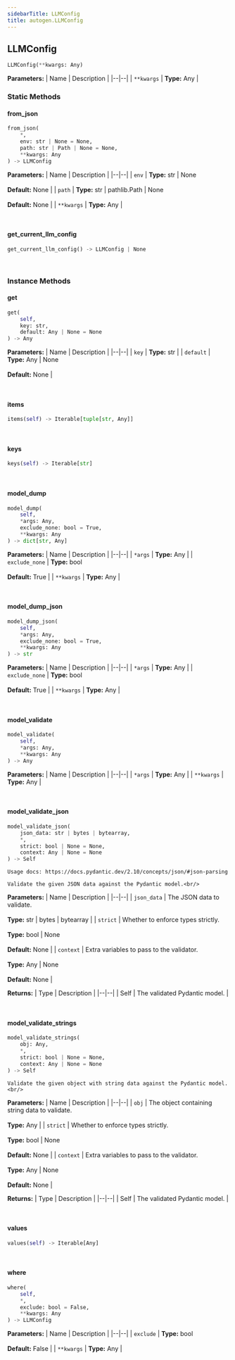 ```yaml
---
sidebarTitle: LLMConfig
title: autogen.LLMConfig
---
```

<h2 id="autogen.LLMConfig" class="doc doc-heading">
    <code class="doc-symbol doc-symbol-heading doc-symbol-class"></code>
    <span class="doc doc-object-name doc-class-name">LLMConfig</span>
</h2>

```python
LLMConfig(**kwargs: Any)
```

    

<b>Parameters:</b>
| Name | Description |
|--|--|
| `**kwargs` | **Type:** Any |

### Static Methods

<code class="doc-symbol doc-symbol-heading doc-symbol-method"></code>
#### from_json

```python
from_json(
    *,
    env: str | None = None,
    path: str | Path | None = None,
    **kwargs: Any
) -> LLMConfig
```

    

<b>Parameters:</b>
| Name | Description |
|--|--|
| `env` | **Type:** str \| None<br/><br/>**Default:** None |
| `path` | **Type:** str \| pathlib.Path \| None<br/><br/>**Default:** None |
| `**kwargs` | **Type:** Any |

<br />

<code class="doc-symbol doc-symbol-heading doc-symbol-method"></code>
#### get_current_llm_config

```python
get_current_llm_config() -> LLMConfig | None
```

    

<br />

### Instance Methods

<code class="doc-symbol doc-symbol-heading doc-symbol-method"></code>
#### get

```python
get(
    self,
    key: str,
    default: Any | None = None
) -> Any
```

    

<b>Parameters:</b>
| Name | Description |
|--|--|
| `key` | **Type:** str |
| `default` | **Type:** Any \| None<br/><br/>**Default:** None |

<br />

<code class="doc-symbol doc-symbol-heading doc-symbol-method"></code>
#### items

```python
items(self) -> Iterable[tuple[str, Any]]
```

    

<br />

<code class="doc-symbol doc-symbol-heading doc-symbol-method"></code>
#### keys

```python
keys(self) -> Iterable[str]
```

    

<br />

<code class="doc-symbol doc-symbol-heading doc-symbol-method"></code>
#### model_dump

```python
model_dump(
    self,
    *args: Any,
    exclude_none: bool = True,
    **kwargs: Any
) -> dict[str, Any]
```

    

<b>Parameters:</b>
| Name | Description |
|--|--|
| `*args` | **Type:** Any |
| `exclude_none` | **Type:** bool<br/><br/>**Default:** True |
| `**kwargs` | **Type:** Any |

<br />

<code class="doc-symbol doc-symbol-heading doc-symbol-method"></code>
#### model_dump_json

```python
model_dump_json(
    self,
    *args: Any,
    exclude_none: bool = True,
    **kwargs: Any
) -> str
```

    

<b>Parameters:</b>
| Name | Description |
|--|--|
| `*args` | **Type:** Any |
| `exclude_none` | **Type:** bool<br/><br/>**Default:** True |
| `**kwargs` | **Type:** Any |

<br />

<code class="doc-symbol doc-symbol-heading doc-symbol-method"></code>
#### model_validate

```python
model_validate(
    self,
    *args: Any,
    **kwargs: Any
) -> Any
```

    

<b>Parameters:</b>
| Name | Description |
|--|--|
| `*args` | **Type:** Any |
| `**kwargs` | **Type:** Any |

<br />

<code class="doc-symbol doc-symbol-heading doc-symbol-method"></code>
#### model_validate_json

```python
model_validate_json(
    json_data: str | bytes | bytearray,
    *,
    strict: bool | None = None,
    context: Any | None = None
) -> Self
```

    Usage docs: https://docs.pydantic.dev/2.10/concepts/json/#json-parsing
    
    Validate the given JSON data against the Pydantic model.<br/>

<b>Parameters:</b>
| Name | Description |
|--|--|
| `json_data` | The JSON data to validate.<br/><br/>**Type:** str \| bytes \| bytearray |
| `strict` | Whether to enforce types strictly.<br/><br/>**Type:** bool \| None<br/><br/>**Default:** None |
| `context` | Extra variables to pass to the validator.<br/><br/>**Type:** Any \| None<br/><br/>**Default:** None |

<b>Returns:</b>
| Type | Description |
|--|--|
| Self | The validated Pydantic model. |

<br />

<code class="doc-symbol doc-symbol-heading doc-symbol-method"></code>
#### model_validate_strings

```python
model_validate_strings(
    obj: Any,
    *,
    strict: bool | None = None,
    context: Any | None = None
) -> Self
```

    Validate the given object with string data against the Pydantic model.<br/>

<b>Parameters:</b>
| Name | Description |
|--|--|
| `obj` | The object containing string data to validate.<br/><br/>**Type:** Any |
| `strict` | Whether to enforce types strictly.<br/><br/>**Type:** bool \| None<br/><br/>**Default:** None |
| `context` | Extra variables to pass to the validator.<br/><br/>**Type:** Any \| None<br/><br/>**Default:** None |

<b>Returns:</b>
| Type | Description |
|--|--|
| Self | The validated Pydantic model. |

<br />

<code class="doc-symbol doc-symbol-heading doc-symbol-method"></code>
#### values

```python
values(self) -> Iterable[Any]
```

    

<br />

<code class="doc-symbol doc-symbol-heading doc-symbol-method"></code>
#### where

```python
where(
    self,
    *,
    exclude: bool = False,
    **kwargs: Any
) -> LLMConfig
```

    

<b>Parameters:</b>
| Name | Description |
|--|--|
| `exclude` | **Type:** bool<br/><br/>**Default:** False |
| `**kwargs` | **Type:** Any |

<br />